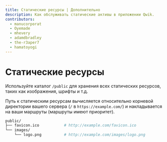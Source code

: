 ```yaml
---
title: Статические ресурсы | Дополнительно
description: Как обслуживать статические активы в приложении Qwik.
contributors:
  - manucorporat
  - Oyemade
  - mhevery
  - adamdbradley
  - the-r3aper7
  - hamatoyogi
---
```


# Статические ресурсы

Используйте каталог `/public` для хранения всех статических ресурсов, таких как изображения, шрифты и т.д.

Путь к статическим ресурсам вычисляется относительно корневой директории вашего сервера (`/` в `https://example.com/`) и накладывается на ваши маршруты (маршруты имеют приоритет).

```bash
public/
├── favicon.ico           # http://example.com/favicon.ico
└── images/
    └── logo.png          # http://example.com/images/logo.png
```
